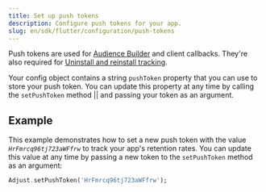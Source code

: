 ```yaml
---
title: Set up push tokens
description: Configure push tokens for your app.
slug: en/sdk/flutter/configuration/push-tokens
---
```



Push tokens are used for [Audience Builder](https://help.adjust.com/en/article/audience-builder) and client callbacks. They're also required for [Uninstall and reinstall tracking](https://help.adjust.com/en/article/uninstalls-reinstalls).

Your config object contains a string `pushToken` property that you can use to store your push token. You can update this property at any time by calling the <Tooltip>`setPushToken` method || <SetPushTokenSig /></Tooltip> and passing your token as an argument.

<SetPushToken />

## Example

This example demonstrates how to set a new push token with the value _`HrFmrcq96tj723aWFfrw`_ to track your app's retention rates. You can update this value at any time by passing a new token to the `setPushToken` method as an argument:

```dart
Adjust.setPushToken('HrFmrcq96tj723aWFfrw');
```
